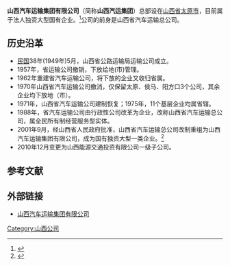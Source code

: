 {{Infobox Company
|company_name=山西汽车运输集团有限公司
|company_name_en=
|company_logo=
|company_type=国有企业
|company_slogan=
|market_information=
|abbreviated_name=
|foundation=
|location=[[山西省|山西省]][[太原市|太原市]]
|zip_code=
|area_served=
|telephone_no=
|key_people=
|industry=
|products=
|services=
|capital=
|revenue=
|earnings per share=
|Net asset value=
|accounting_period=
|parent=
|major_shareholder=
|divisions=
|subsid=
|homepage=http://www.sxqy.com/
|footnotes=
|width=
}}

'''山西汽车运输集团有限公司'''（简称'''山西汽运集团'''）总部设在[[山西省|山西省]][[太原市|太原市]]，目前属于法人独资大型国有企业。<ref name=About>{{cite web|title=集团简介|url=http://www.sxqy.com/page/jt/87.php|publisher=山西汽车运输集团有限公司|accessdate=2014-05-25|deadurl=yes|archiveurl=https://web.archive.org/web/20140525214247/http://www.sxqy.com/page/jt/87.php|archivedate=2014-05-25}}</ref>公司的前身是山西省汽车运输总公司。

== 历史沿革 ==
* [[民國紀年|民国]]38年(1949年)5月，山西省公路运输局运输公司成立。
* 1957年，省运输公司撤销，下放给地(市)管理。
* 1962年重建省汽车运输公司，将下放的企业又收归省属。
* 1970年山西省汽车运输公司撤消，仅保留太原、侯马、阳方口3个公司，其余企业均下放地（市）。
* 1971年，山西省汽车运输公司建制恢复；1975年，11个基层企业均属省辖。
* 1988年，省汽车运输公司由行政性公司改革为企业，改称山西省汽车运输总公司，属全民所有制经营服务型实体。
* 2001年9月，经山西省人民政府批准，山西省汽车运输总公司改制重组为山西汽车运输集团有限公司，成为国有独资大型一类企业。<ref>{{cite isbn|9787114087707}}</ref>
* 2010年12月变更为山西能源交通投资有限公司一级子公司。

==参考文献==
{{reflist}}

==外部链接==
* [https://web.archive.org/web/20140525214245/http://www.sxqy.com/ 山西汽车运输集团有限公司]

{{China-company-stub}}
[[Category:山西公司|Category:山西公司]]